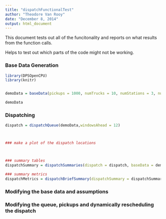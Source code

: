 ```yaml
---
title: "dispatchFunctionalTest"
author: "Theodore Van Rooy"
date: "December 8, 2014"
output: html_document
---
```


This document tests out all of the funcitonality and reports on what results from the function calls.  

Helps to test out which parts of the code might not be working.

### Base Data Generation

```r
library(DPSOpenCPU)
library(knitr)


demoData = baseData(pickups = 1000, numTrucks = 10, numStations = 3, numDropOffs = 10)

demoData

```

### Dispatching

```r

dispatch = dispatchQueue(demoData,windowsAhead = 12)



### make a plot of the dispatch locations



### summary tables
dispatchSummary = dispatchSummaries(dispatch = dispatch, baseData = demoData)

### summary metrics
dispatchMetrics = dispatchBriefSummary(dispatchSummary = dispatchSummary, baseData = demoData)


```


### Modifying the base data and assumptions


### Modifying the queue, pickups and dynamically rescheduling the dispatch

